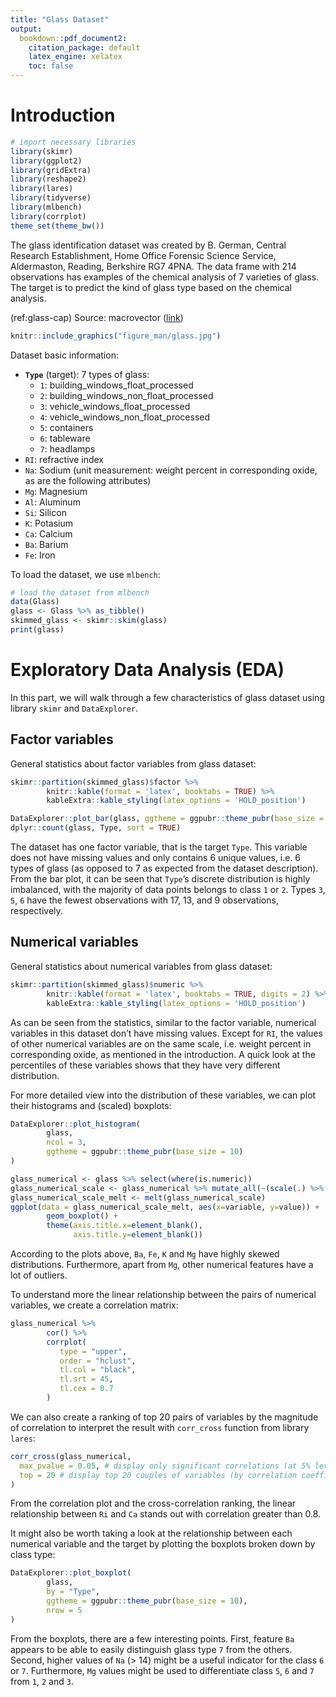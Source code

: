 ```yaml
---
title: "Glass Dataset"
output:
  bookdown::pdf_document2:
    citation_package: default
    latex_engine: xelatex
    toc: false
---
```


# Introduction
```r
# import necessary libraries
library(skimr)
library(ggplot2)
library(gridExtra)
library(reshape2)
library(lares)
library(tidyverse)
library(mlbench)
library(corrplot)
theme_set(theme_bw())
```

The glass identification dataset was created by B. German, Central Research Establishment, Home Office Forensic Science Service, Aldermaston, Reading, Berkshire RG7 4PNA. The data frame with 214 observations has examples of the chemical analysis of 7 varieties of glass. The target is to predict the kind of glass type based on the chemical analysis.

(ref:glass-cap) Source: macrovector ([link](https://www.freepik.com/free-vector/empty-realistic-glasses-set-different-alcohol-drinks-cocktails-isolated_10347034.htm#query=glass&position=4&from_view=search))

```r
knitr::include_graphics("figure_man/glass.jpg")
```

Dataset basic information:

- **`Type`** (target): 7 types of glass:
  - `1`: building_windows_float_processed
  - `2`: building_windows_non_float_processed
  - `3`: vehicle_windows_float_processed
  - `4`: vehicle_windows_non_float_processed
  - `5`: containers
  - `6`: tableware
  - `7`: headlamps
- `RI`: refractive index
- `Na`: Sodium (unit measurement: weight percent in corresponding oxide, as are the following attributes)
- `Mg`: Magnesium
- `Al`: Aluminum
- `Si`: Silicon
- `K`: Potasium
- `Ca`: Calcium
- `Ba`: Barium
- `Fe`: Iron


To load the dataset, we use `mlbench`:

```r
# load the dataset from mlbench
data(Glass)
glass <- Glass %>% as_tibble()
skimmed_glass <- skimr::skim(glass)
print(glass)
```

# Exploratory Data Analysis (EDA)
In this part, we will walk through a few characteristics of glass dataset using library `skimr` and `DataExplorer`.

## Factor variables
General statistics about factor variables from glass dataset:
```r
skimr::partition(skimmed_glass)$factor %>%
        knitr::kable(format = 'latex', booktabs = TRUE) %>%
        kableExtra::kable_styling(latex_options = 'HOLD_position')
```
```r
DataExplorer::plot_bar(glass, ggtheme = ggpubr::theme_pubr(base_size = 10))
dplyr::count(glass, Type, sort = TRUE)
```

The dataset has one factor variable, that is the target `Type`. This variable does not have missing values and only contains 6 unique values, i.e. 6 types of glass (as opposed to 7  as expected from the dataset description). From the bar plot, it can be seen that `Type`'s discrete distribution is highly imbalanced, with the majority of data points belongs to class `1` or `2`. Types `3`, `5`, `6` have the fewest observations with 17, 13, and 9 observations, respectively.

## Numerical variables
General statistics about numerical variables from glass dataset:
```r
skimr::partition(skimmed_glass)$numeric %>%
        knitr::kable(format = 'latex', booktabs = TRUE, digits = 2) %>%
        kableExtra::kable_styling(latex_options = 'HOLD_position')
```

As can be seen from the statistics, similar to the factor variable, numerical variables in this dataset don't have missing values. Except for `RI`, the values of other numerical variables are on the same scale, i.e. weight percent in corresponding oxide, as mentioned in the introduction. A quick look at the percentiles of these variables shows that they have very different distribution.

For more detailed view into the distribution of these variables, we can plot their histograms and (scaled) boxplots:

```r
DataExplorer::plot_histogram(
        glass,
        ncol = 3,
        ggtheme = ggpubr::theme_pubr(base_size = 10)
)
```

```r
glass_numerical <- glass %>% select(where(is.numeric))
glass_numerical_scale <- glass_numerical %>% mutate_all(~(scale(.) %>% as.vector))
glass_numerical_scale_melt <- melt(glass_numerical_scale)
ggplot(data = glass_numerical_scale_melt, aes(x=variable, y=value)) +
        geom_boxplot() +
        theme(axis.title.x=element_blank(),
              axis.title.y=element_blank())
```

According to the plots above, `Ba`, `Fe`, `K` and `Mg` have highly skewed distributions. Furthermore, apart from `Mg`, other numerical features have a lot of outliers.

To understand more the linear relationship between the pairs of numerical variables, we create a correlation matrix:


```r
glass_numerical %>%
        cor() %>%
        corrplot(
           type = "upper",
           order = "hclust",
           tl.col = "black",
           tl.srt = 45,
           tl.cex = 0.7
        )
```
We can also create a ranking of top 20 pairs of variables by the magnitude of correlation to interpret the result with `corr_cross` function from library `lares`:
```r
corr_cross(glass_numerical,
  max_pvalue = 0.05, # display only significant correlations (at 5% level)
  top = 20 # display top 20 couples of variables (by correlation coefficient)
)
```

From the correlation plot and the cross-correlation ranking, the linear relationship between `Ri` and `Ca` stands out with correlation greater than 0.8.

It might also be worth taking a look at the relationship between each numerical variable and the target by plotting the boxplots broken down by class type:

```r
DataExplorer::plot_boxplot(
        glass,
        by = "Type",
        ggtheme = ggpubr::theme_pubr(base_size = 10),
        nrow = 5
)
```

From the boxplots, there are a few interesting points. First, feature `Ba` appears to be able to easily distinguish glass type `7` from the others. Second, higher values of `Na` (> 14) might be a useful indicator for the class `6` or `7`. Furthermore, `Mg` values might be used to differentiate class `5`, `6` and `7` from `1`, `2` and `3`.